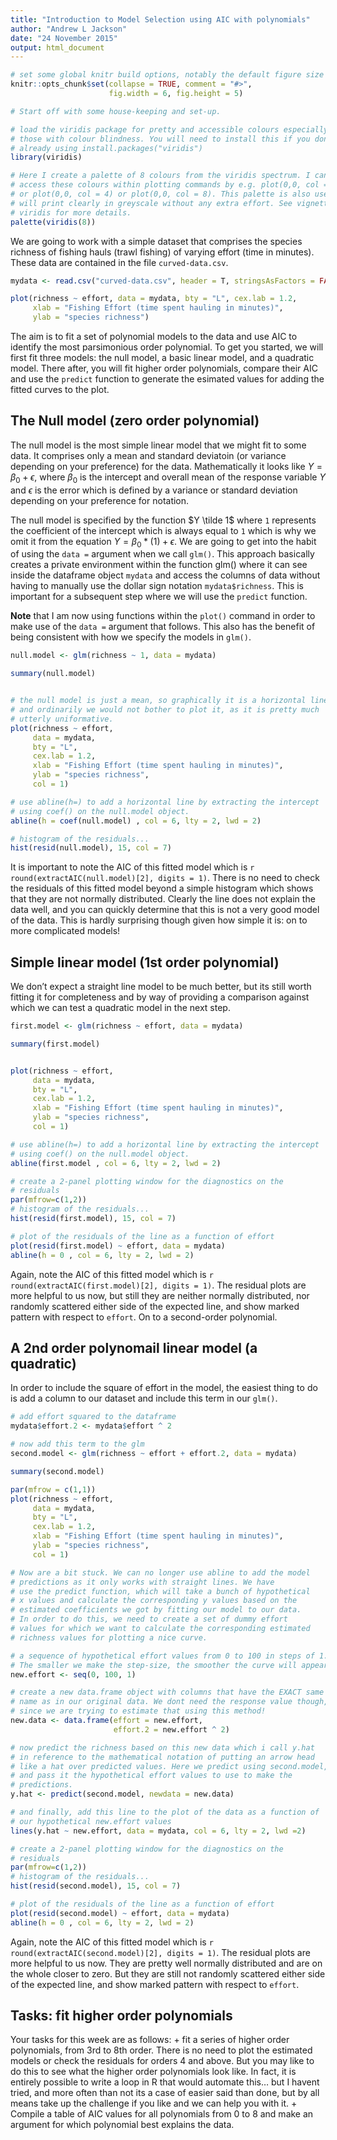 ```yaml
---
title: "Introduction to Model Selection using AIC with polynomials"
author: "Andrew L Jackson"
date: "24 November 2015"
output: html_document
---
```


```r
# set some global knitr build options, notably the default figure size
knitr::opts_chunk$set(collapse = TRUE, comment = "#>", 
                      fig.width = 6, fig.height = 5)
```

```r

# Start off with some house-keeping and set-up.

# load the viridis package for pretty and accessible colours especially for 
# those with colour blindness. You will need to install this if you dont have it 
# already using install.packages("viridis")
library(viridis)

# Here I create a palette of 8 colours from the viridis spectrum. I can then 
# access these colours within plotting commands by e.g. plot(0,0, col = 1), 
# or plot(0,0, col = 4) or plot(0,0, col = 8). This palette is also useful as it
# will print clearly in greyscale without any extra effort. See vignette for 
# viridis for more details.
palette(viridis(8))

```

We are going to work with a simple dataset that comprises the species richness 
of fishing hauls (trawl fishing) of varying effort (time in minutes). These 
data are contained in the file `curved-data.csv`.

```r
mydata <- read.csv("curved-data.csv", header = T, stringsAsFactors = FALSE)

plot(richness ~ effort, data = mydata, bty = "L", cex.lab = 1.2, 
     xlab = "Fishing Effort (time spent hauling in minutes)",
     ylab = "species richness")

```

The aim is to fit a set of polynomial models to the data and use AIC to identify 
the most parsimonious order polynomial. To get you started, we will first fit three 
models: the null model, a basic linear model, and a quadratic model. There after, 
you will fit higher order polynomials, compare their AIC and use the `predict` 
function to generate the esimated values for adding the fitted curves to the plot.


## The Null model (zero order polynomial)
The null model is the most simple linear model that we might fit to some data. 
It comprises only a mean and standard deviatoin (or variance depending on your 
preference) for the data. Mathematically it looks like $Y = \beta_0 + \epsilon$, 
where $\beta_0$ is the intercept and overall mean of the response variable $Y$ 
and $\epsilon$ is the error which is defined by a variance or standard 
deviation depending on your preference for notation.

The null model is specified by the function $Y \tilde 1$ where `1` represents the 
coefficient of the intercept which is always equal to `1` which is why we omit 
it from the equation $Y = \beta_0 * (1) + \epsilon$. We are going to get into 
the habit of using the `data = ` argument when we call `glm()`. This approach 
basically creates a private environment within the function glm() where it can 
see inside the dataframe object `mydata` and access the columns of data without 
having to manually use the dollar sign notation `mydata$richness`. This is 
important for a subsequent step where we will use the `predict` function.

**Note** that I am now using functions within the `plot()` command in order to 
make use of the `data =` argument that follows. This also has the benefit of 
being consistent with how we specify the models in `glm()`.

```r

null.model <- glm(richness ~ 1, data = mydata)

summary(null.model)


# the null model is just a mean, so graphically it is a horizontal line,
# and ordinarily we would not bother to plot it, as it is pretty much 
# utterly uniformative.
plot(richness ~ effort, 
     data = mydata, 
     bty = "L", 
     cex.lab = 1.2, 
     xlab = "Fishing Effort (time spent hauling in minutes)",
     ylab = "species richness",
     col = 1)

# use abline(h=) to add a horizontal line by extracting the intercept
# using coef() on the null.model object.
abline(h = coef(null.model) , col = 6, lty = 2, lwd = 2)

# histogram of the residuals...
hist(resid(null.model), 15, col = 7)


```

It is important to note the AIC of this fitted model which is 
`r round(extractAIC(null.model)[2], digits = 1)`. There is no need to check the 
residuals of this fitted model beyond a simple histogram which shows that they 
are not normally distributed. Clearly the line does not explain the data well, 
and you can quickly determine that this is not a very good model of the data. 
This is hardly surprising though given how simple it is: on to more complicated 
models!

## Simple linear model (1st order polynomial)
We don't expect a straight line model to be much better, but its still worth 
fitting it for completeness and by way of providing a comparison against which 
we can test a quadratic model in the next step.

```r

first.model <- glm(richness ~ effort, data = mydata)

summary(first.model)


plot(richness ~ effort, 
     data = mydata, 
     bty = "L", 
     cex.lab = 1.2, 
     xlab = "Fishing Effort (time spent hauling in minutes)",
     ylab = "species richness",
     col = 1)

# use abline(h=) to add a horizontal line by extracting the intercept
# using coef() on the null.model object.
abline(first.model , col = 6, lty = 2, lwd = 2)

# create a 2-panel plotting window for the diagnostics on the 
# residuals
par(mfrow=c(1,2))
# histogram of the residuals...
hist(resid(first.model), 15, col = 7)

# plot of the residuals of the line as a function of effort
plot(resid(first.model) ~ effort, data = mydata)
abline(h = 0 , col = 6, lty = 2, lwd = 2)


```

Again, note the AIC of this fitted model which is 
`r round(extractAIC(first.model)[2], digits = 1)`. The residual plots are more 
helpful to us now, but still they are neither normally distributed, nor 
randomly scattered either side of the expected line, and show marked pattern 
with respect to `effort`. On to a second-order polynomial.

## A 2nd order polynomail linear model (a quadratic)

In order to include the square of effort in the model, the easiest thing to do 
is add a column to our dataset and include this term in our `glm()`.

```r

# add effort squared to the dataframe
mydata$effort.2 <- mydata$effort ^ 2

# now add this term to the glm
second.model <- glm(richness ~ effort + effort.2, data = mydata)

summary(second.model)

par(mfrow = c(1,1))
plot(richness ~ effort, 
     data = mydata, 
     bty = "L", 
     cex.lab = 1.2, 
     xlab = "Fishing Effort (time spent hauling in minutes)",
     ylab = "species richness",
     col = 1)

# Now are a bit stuck. We can no longer use abline to add the model 
# predictions as it only works with straight lines. We have 
# use the predict function, which will take a bunch of hypothetical 
# x values and calculate the corresponding y values based on the 
# estimated coefficients we got by fitting our model to our data.
# In order to do this, we need to create a set of dummy effort 
# values for which we want to calculate the corresponding estimated 
# richness values for plotting a nice curve.

# a sequence of hypothetical effort values from 0 to 100 in steps of 1.
# The smaller we make the step-size, the smoother the curve will appear.
new.effort <- seq(0, 100, 1)

# create a new data.frame object with columns that have the EXACT same 
# name as in our original data. We dont need the response value though, 
# since we are trying to estimate that using this method!
new.data <- data.frame(effort = new.effort, 
                       effort.2 = new.effort ^ 2)

# now predict the richness based on this new data which i call y.hat
# in reference to the mathematical notation of putting an arrow head 
# like a hat over predicted values. Here we predict using second.model,
# and pass it the hypothetical effort values to use to make the 
# predictions.
y.hat <- predict(second.model, newdata = new.data)

# and finally, add this line to the plot of the data as a function of 
# our hypothetical new.effort values
lines(y.hat ~ new.effort, data = mydata, col = 6, lty = 2, lwd =2)

# create a 2-panel plotting window for the diagnostics on the 
# residuals
par(mfrow=c(1,2))
# histogram of the residuals...
hist(resid(second.model), 15, col = 7)

# plot of the residuals of the line as a function of effort
plot(resid(second.model) ~ effort, data = mydata)
abline(h = 0 , col = 6, lty = 2, lwd = 2)


```

Again, note the AIC of this fitted model which is 
`r round(extractAIC(second.model)[2], digits = 1)`. The residual plots are more 
helpful to us now. They are pretty well normally distributed and are on the 
whole closer to zero. But they are still not randomly scattered either side of 
the expected line, and show marked pattern with respect to `effort`. 

## Tasks: fit higher order polynomials
Your tasks for this week are as follows:
+ fit a series of higher order polynomials, from 3rd to 8th order. There is no 
need to plot the estimated models or check the residuals for orders 4 and above. 
But you may like to do this to see what the higher order polynomials look like. 
In fact, it is entirely possible to write a loop in R that would automate 
this... but I havent tried, and more often than not its a case of easier said 
than done, but by all means take up the challenge if you like and we can help 
you with it.
+ Compile a table of AIC values for all polynomials from 0 to 8 and make an 
argument for which polynomial best explains the data.



